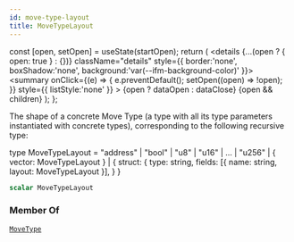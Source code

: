 ```yaml
---
id: move-type-layout
title: MoveTypeLayout
---
```









  const [open, setOpen] = useState(startOpen);
  return (
    <details {...(open ? { open: true } : {})} className="details" style={{ border:'none', boxShadow:'none', background:'var(--ifm-background-color)' }}>
      <summary
        onClick={(e) => {
          e.preventDefault();
          setOpen((open) => !open);
        }}
        style={{ listStyle:'none' }}
      >
      {open ? dataOpen : dataClose}
      </summary>
      {open && children}
    </details>
  );
};








The shape of a concrete Move Type (a type with all its type parameters instantiated with concrete types), corresponding to the following recursive type:

type MoveTypeLayout =
    "address"
  | "bool"
  | "u8" | "u16" | ... | "u256"
  | &#x007B; vector: MoveTypeLayout &#x007D;
  | &#x007B;
      struct: &#x007B;
        type: string,
        fields: [&#x007B; name: string, layout: MoveTypeLayout &#x007D;],
      &#x007D;
    &#x007D;


```graphql
scalar MoveTypeLayout
```






### Member Of

[`MoveType`](/references/sui-api/sui-graphql/reference/objects/move-type)  <Badge class="badge badge--secondary" text="object"/>

